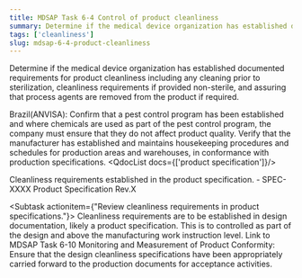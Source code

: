 ```yaml
---
title: MDSAP Task 6-4 Control of product cleanliness
summary: Determine if the medical device organization has established documented requirements for product cleanliness including any cleaning prior to sterilization, cleanliness requirements if provided non-sterile, and assuring that process agents are removed from the product if required.
tags: ['cleanliness']
slug: mdsap-6-4-product-cleanliness
---
```


<RegLang>
Determine if the medical device organization has established documented requirements for product cleanliness including any cleaning prior to sterilization, cleanliness requirements if provided non-sterile, and assuring that process agents are removed from the product if required.

Brazil(ANVISA): Confirm that a pest control program has been established and where chemicals are used as part of the pest 
control program, the company must ensure that they do not affect product quality. Verify that the manufacturer has established and maintains housekeeping procedures and schedules for production areas and warehouses, in conformance with production specifications.
</RegLang>
<QdocList docs={['product specification']}/>

<ReportLang>
Cleanliness requirements established in the product specification.
- SPEC-XXXX Product Specification Rev.X
</ReportLang>

<Subtask actionitem={"Review cleanliness requirements in product specifications."}>
Cleanliness requirements are to be established in design documentation, likely a product specification. This is to controlled as part of the design and above the manufacturing work instruction level. 
Link to <QLink>MDSAP Task 6-10 Monitoring and Measurement of Product Conformity</QLink>: Ensure that the design cleanliness specifications have been appropriately carried forward to the production documents for acceptance activities.
</Subtask>



